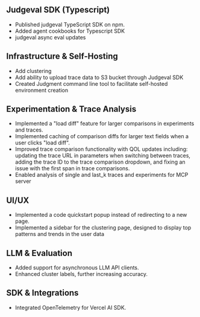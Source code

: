 ## Judgeval SDK (Typescript)

*   Published judgeval TypeScript SDK on npm.
*   Added agent cookbooks for Typescript SDK
*   judgeval async eval updates

## Infrastructure & Self-Hosting

*   Add clustering
*   Add ability to upload trace data to S3 bucket through Judgeval SDK
*   Created Judgment command line tool to facilitate self-hosted environment creation

## Experimentation & Trace Analysis

*   Implemented a "load diff" feature for larger comparisons in experiments and traces.
*   Implemented caching of comparison diffs for larger text fields when a user clicks "load diff".
*   Improved trace comparison functionality with QOL updates including: updating the trace URL in parameters when switching between traces, adding the trace ID to the trace comparison dropdown, and fixing an issue with the first span in trace comparisons.
*   Enabled analysis of single and last_k traces and experiments for MCP server

## UI/UX

*   Implemented a code quickstart popup instead of redirecting to a new page.
*   Implemented a sidebar for the clustering page, designed to display top patterns and trends in the user data

## LLM & Evaluation

*   Added support for asynchronous LLM API clients.
*   Enhanced cluster labels, further increasing accuracy.

## SDK & Integrations

*   Integrated OpenTelemetry for Vercel AI SDK.